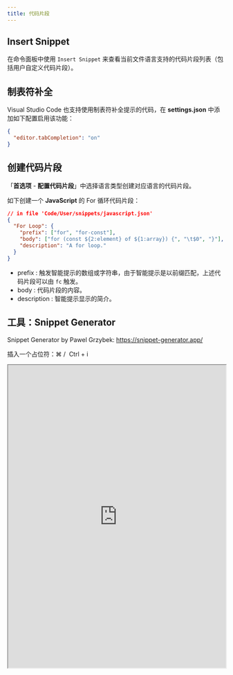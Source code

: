 ```yaml
---
title: 代码片段
---
```



## Insert Snippet

在命令面板中使用 `Insert Snippet` 来查看当前文件语言支持的代码片段列表（包括用户自定义代码片段）。

## 制表符补全

Visual Studio Code 也支持使用制表符补全提示的代码，在 **settings.json** 中添加如下配置启用该功能：

```json
{
  "editor.tabCompletion": "on"
}
```

## 创建代码片段

「**首选项** - **配置代码片段**」中选择语言类型创建对应语言的代码片段。

如下创建一个 **JavaScript** 的 For 循环代码片段：

```json
// in file 'Code/User/snippets/javascript.json'
{
  "For Loop": {
    "prefix": ["for", "for-const"],
    "body": ["for (const ${2:element} of ${1:array}) {", "\t$0", "}"],
    "description": "A for loop."
  }
}
```

- prefix : 触发智能提示的数组或字符串，由于智能提示是以前缀匹配，上述代码片段可以由 `fc` 触发。
- body : 代码片段的内容。
- description : 智能提示显示的简介。

## 工具：Snippet Generator

Snippet Generator by Pawel Grzybek: <HyperLink link="https://snippet-generator.app/" bold>https://snippet-generator.app/</HyperLink>

<p style={{ display: "flex", alignItems: "center" }}>
  插入一个占位符：<Shortcut>⌘</Shortcut>&nbsp;/&nbsp;
  <Shortcut>Ctrl</Shortcut>&nbsp;+&nbsp;<Shortcut>i</Shortcut>
</p>

<iframe
  width="100%"
  height="700px"
  src="https://snippet-generator.app/"
  loading="eager"
  style={{ borderRadius: "8px" }}
/>

## 参考

<ReferenceList
  data={[
    {
      title: "Visual Studio Code Docs : Snippets",
      src: vscode,
      link: "https://code.visualstudio.com/docs/editor/userdefinedsnippets",
    },
  ]}
/>
